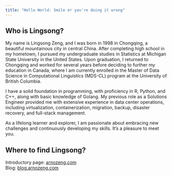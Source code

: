 ```yaml
---
title: "Hello World: Smile or you're doing it wrong"
---
```


## Who is Lingsong?

My name is Lingsong Zeng, and I was born in 1998 in Chongqing, a beautiful mountainous city in central China. After completing high school in my hometown, I pursued my undergraduate studies in Statistics at Michigan State University in the United States. Upon graduation, I returned to Chongqing and worked for several years before deciding to further my education in Canada, where I am currently enrolled in the Master of Data Science in Computational Linguistics (MDS-CL) program at the University of British Columbia.

I have a solid foundation in programming, with proficiency in R, Python, and C++, along with basic knowledge of Golang. My previous role as a Solutions Engineer provided me with extensive experience in data center operations, including virtualization, containerization, migration, backup, disaster recovery, and full-stack management.

As a lifelong learner and explorer, I am passionate about embracing new challenges and continuously developing my skills. It's a pleasure to meet you.

## Where to find Lingsong?

Introductory page: [arnozeng.com](https://arnozeng.com/) <br>
Blog: [blog.arnozeng.com](https://blog.arnozeng.com/)